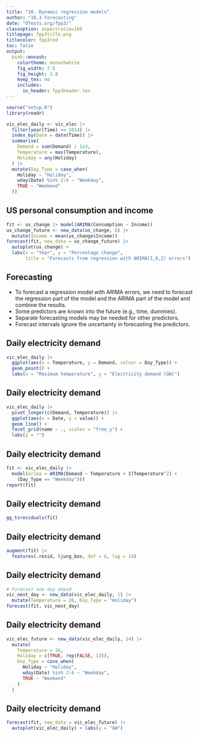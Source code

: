 ```yaml
---
title: "10. Dynamic regression models"
author: "10.3 Forecasting"
date: "OTexts.org/fpp3/"
classoption: aspectratio=169
titlepage: fpp3title.png
titlecolor: fpp3red
toc: false
output:
  binb::monash:
    colortheme: monashwhite
    fig_width: 7.5
    fig_height: 2.8
    keep_tex: no
    includes:
      in_header: fpp3header.tex
---
```


```r
source("setup.R")
library(readr)

vic_elec_daily <- vic_elec |>
  filter(year(Time) == 2014) |>
  index_by(Date = date(Time)) |>
  summarise(
    Demand = sum(Demand) / 1e3,
    Temperature = max(Temperature),
    Holiday = any(Holiday)
  ) |>
  mutate(Day_Type = case_when(
    Holiday ~ "Holiday",
    wday(Date) %in% 2:6 ~ "Weekday",
    TRUE ~ "Weekend"
  ))
```


## US personal consumption and income

```r
fit <- us_change |> model(ARIMA(Consumption ~ Income))
us_change_future <- new_data(us_change, 8) |>
  mutate(Income = mean(us_change$Income))
forecast(fit, new_data = us_change_future) |>
  autoplot(us_change) +
  labs(x = "Year", y = "Percentage change",
       title = "Forecasts from regression with ARIMA(1,0,2) errors")
```

## Forecasting

  * To forecast a regression model with ARIMA errors, we need to forecast the
regression part of the model and the ARIMA part of the model and combine the
results.
  * Some predictors are known into the future (e.g., time, dummies).
  * Separate forecasting models may be needed for other predictors.
  * Forecast intervals ignore the uncertainty in forecasting the predictors.

## Daily electricity demand

```r
vic_elec_daily |>
  ggplot(aes(x = Temperature, y = Demand, colour = Day_Type)) +
  geom_point() +
  labs(x = "Maximum temperature", y = "Electricity demand (GW)")
```

## Daily electricity demand

```r
vic_elec_daily |>
  pivot_longer(c(Demand, Temperature)) |>
  ggplot(aes(x = Date, y = value)) +
  geom_line() +
  facet_grid(name ~ ., scales = "free_y") +
  labs(y = "")
```

## Daily electricity demand
\fontsize{9}{9.5}\sf

```r
fit <- vic_elec_daily |>
  model(arima = ARIMA(Demand ~ Temperature + I(Temperature^2) +
    (Day_Type == "Weekday")))
report(fit)
```

## Daily electricity demand

```r
gg_tsresiduals(fit)
```

## Daily electricity demand
\fontsize{10}{11}\sf

```r
augment(fit) |>
  features(.resid, ljung_box, dof = 6, lag = 14)
```

## Daily electricity demand
\fontsize{10}{13}\sf

```r
# Forecast one day ahead
vic_next_day <- new_data(vic_elec_daily, 1) |>
  mutate(Temperature = 26, Day_Type = "Holiday")
forecast(fit, vic_next_day)
```

## Daily electricity demand
\fontsize{10}{11}\sf
```r
vic_elec_future <- new_data(vic_elec_daily, 14) |>
  mutate(
    Temperature = 26,
    Holiday = c(TRUE, rep(FALSE, 13)),
    Day_Type = case_when(
      Holiday ~ "Holiday",
      wday(Date) %in% 2:6 ~ "Weekday",
      TRUE ~ "Weekend"
    )
  )
```

## Daily electricity demand

```r
forecast(fit, new_data = vic_elec_future) |>
  autoplot(vic_elec_daily) + labs(y = "GW")
```
